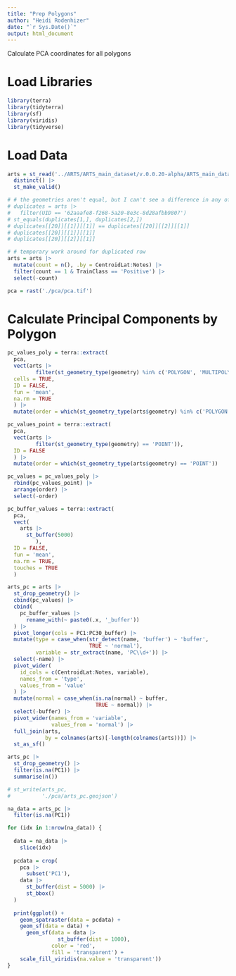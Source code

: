 ```yaml
---
title: "Prep Polygons"
author: "Heidi Rodenhizer"
date: "`r Sys.Date()`"
output: html_document
---
```


Calculate PCA coordinates for all polygons

# Load Libraries

```r
library(terra)
library(tidyterra)
library(sf)
library(viridis)
library(tidyverse)
```


# Load Data

```r
arts = st_read('../ARTS/ARTS_main_dataset/v.0.0.20-alpha/ARTS_main_dataset.geojson') |>
  distinct() |>
  st_make_valid()

# # the geometries aren't equal, but I can't see a difference in any of them...
# duplicates = arts |>
#   filter(UID == '62aaafe8-f268-5a20-8e3c-8d28afbb9807')
# st_equals(duplicates[1,], duplicates[2,])
# duplicates[[20]][[1]][[1]] == duplicates[[20]][[2]][[1]]
# duplicates[[20]][[1]][[1]]
# duplicates[[20]][[2]][[1]]

# # temporary work around for duplicated row
arts = arts |> 
  mutate(count = n(), .by = CentroidLat:Notes) |>
  filter(count == 1 & TrainClass == 'Positive') |>
  select(-count)
```

```r
pca = rast('./pca/pca.tif')
```


# Calculate Principal Components by Polygon

```r
pc_values_poly = terra::extract(
  pca, 
  vect(arts |>
         filter(st_geometry_type(geometry) %in% c('POLYGON', 'MULTIPOLYGON'))),
  cells = TRUE,
  ID = FALSE,
  fun = 'mean',
  na.rm = TRUE
  ) |>
  mutate(order = which(st_geometry_type(arts$geometry) %in% c('POLYGON', 'MULTIPOLYGON')))

pc_values_point = terra::extract(
  pca, 
  vect(arts |>
         filter(st_geometry_type(geometry) == 'POINT')),
  ID = FALSE
  ) |>
  mutate(order = which(st_geometry_type(arts$geometry) == 'POINT'))

pc_values = pc_values_poly |>
  rbind(pc_values_point) |>
  arrange(order) |>
  select(-order)

pc_buffer_values = terra::extract(
  pca, 
  vect(
    arts |>
      st_buffer(5000)
         ),
  ID = FALSE,
  fun = 'mean',
  na.rm = TRUE,
  touches = TRUE
  )
```

```r
arts_pc = arts |>
  st_drop_geometry() |>
  cbind(pc_values) |>
  cbind(
    pc_buffer_values |>
      rename_with(~ paste0(.x, '_buffer'))
  ) |>
  pivot_longer(cols = PC1:PC30_buffer) |>
  mutate(type = case_when(str_detect(name, 'buffer') ~ 'buffer',
                          TRUE ~ 'normal'),
         variable = str_extract(name, 'PC\\d+')) |>
  select(-name) |>
  pivot_wider(
    id_cols = c(CentroidLat:Notes, variable),
    names_from = 'type',
    values_from = 'value'
  ) |>
  mutate(normal = case_when(is.na(normal) ~ buffer,
                            TRUE ~ normal)) |>
  select(-buffer) |>
  pivot_wider(names_from = 'variable',
              values_from = 'normal') |>
  full_join(arts,
            by = colnames(arts)[-length(colnames(arts))]) |>
  st_as_sf()

arts_pc |>
  st_drop_geometry() |>
  filter(is.na(PC1)) |>
  summarise(n())
```

```r
# st_write(arts_pc,
#          './pca/arts_pc.geojson')
```

```r
na_data = arts_pc |> 
  filter(is.na(PC1))

for (idx in 1:nrow(na_data)) {
  
  data = na_data |>
    slice(idx)
  
  pcdata = crop(
    pca |>
      subset('PC1'),
    data |>
      st_buffer(dist = 5000) |>
      st_bbox()
  )
  
  print(ggplot() +
    geom_spatraster(data = pcdata) +
    geom_sf(data = data) +
      geom_sf(data = data |>
                st_buffer(dist = 1000),
              color = 'red',
              fill = 'transparent') +
    scale_fill_viridis(na.value = 'transparent'))
}


```

